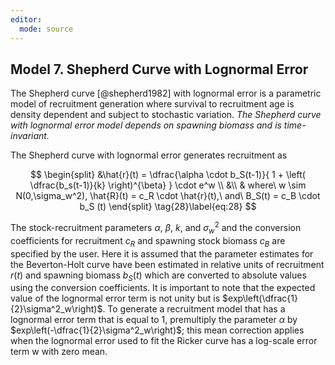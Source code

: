 ```yaml
---
editor: 
  mode: source
---
```


## Model 7. Shepherd Curve with Lognormal Error {.unnumbered}

The Shepherd curve [@shepherd1982] with lognormal error is a parametric model of recruitment generation where survival to recruitment age is density dependent and subject to stochastic variation. *The Shepherd curve with lognormal error model depends on spawning biomass and is time-invariant.*

The Shepherd curve with lognormal error generates recruitment as

$$
\begin{split}
&\hat{r}(t) = \dfrac{\alpha \cdot b_S(t-1)}{ 1 + \left( \dfrac{b_s(t-1)}{k} \right)^{\beta} } \cdot e^w \\
&\\
& where\ w \sim N(0,\sigma_w^2), \hat{R}(t) =  c_R \cdot \hat{r}(t),\ and\ B_S(t) = c_B \cdot b_S (t)
\end{split}
\tag{28}\label{eq:28}
$$

The stock-recruitment parameters $\alpha$, $\beta$, $k$, and $\sigma^2_w$ and the conversion coefficients for recruitment $c_R$ and spawning stock biomass $c_B$ are specified by the user. Here it is assumed that the parameter estimates for the Beverton-Holt curve have been estimated in relative units of recruitment $r(t)$ and spawning biomass $b_S(t)$ which are converted to absolute values using the conversion coefficients. It is important to note that the expected value of the lognormal error term is not unity but is $exp\left(\dfrac{1}{2}\sigma^2_w\right)$. To generate a recruitment model that has a lognormal error term that is equal to 1, premultiply the parameter $\alpha$ by $exp\left(-\dfrac{1}{2}\sigma^2_w\right)$; this mean correction applies when the lognormal error used to fit the Ricker curve has a log-scale error term w with zero mean.
